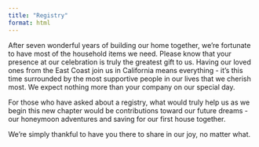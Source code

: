 ```yaml
---
title: "Registry"
format: html
---
```


After seven wonderful years of building our home together, we're fortunate to have most of the household items we need.
Please know that your presence at our celebration is truly the greatest gift to us. Having our loved ones from the East Coast join us in California means everything - it's this time surrounded by the most supportive people in our lives that we cherish most. We expect nothing more than your company on our special day.

For those who have asked about a registry, what would truly help us as we begin this new chapter would be contributions toward our future dreams - our honeymoon adventures and saving for our first house together.

We're simply thankful to have you there to share in our joy, no matter what.